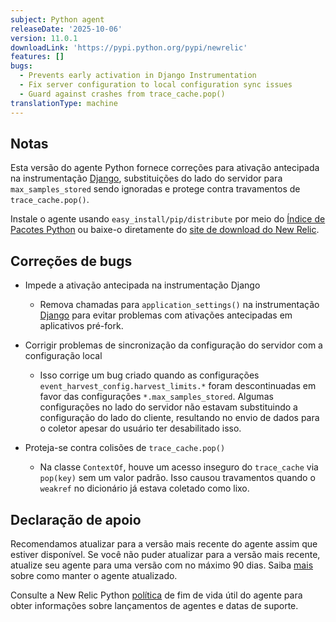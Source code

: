 ```yaml
---
subject: Python agent
releaseDate: '2025-10-06'
version: 11.0.1
downloadLink: 'https://pypi.python.org/pypi/newrelic'
features: []
bugs:
  - Prevents early activation in Django Instrumentation
  - Fix server configuration to local configuration sync issues
  - Guard against crashes from trace_cache.pop()
translationType: machine
---
```


## Notas

Esta versão do agente Python fornece correções para ativação antecipada na instrumentação [Django](https://pypi.org/project/Django/), substituições do lado do servidor para `max_samples_stored` sendo ignoradas e protege contra travamentos de `trace_cache.pop()`.

Instale o agente usando `easy_install/pip/distribute` por meio do [Índice de Pacotes Python](https://pypi.python.org/pypi/newrelic) ou baixe-o diretamente do [site de download do New Relic](https://download.newrelic.com/python_agent/release).

## Correções de bugs

* Impede a ativação antecipada na instrumentação Django

  * Remova chamadas para `application_settings()` na instrumentação [Django](https://pypi.org/project/Django/) para evitar problemas com ativações antecipadas em aplicativos pré-fork.

* Corrigir problemas de sincronização da configuração do servidor com a configuração local

  * Isso corrige um bug criado quando as configurações `event_harvest_config.harvest_limits.*` foram descontinuadas em favor das configurações `*.max_samples_stored`. Algumas configurações no lado do servidor não estavam substituindo a configuração do lado do cliente, resultando no envio de dados para o coletor apesar do usuário ter desabilitado isso.

* Proteja-se contra colisões de `trace_cache.pop()`

  * Na classe `ContextOf`, houve um acesso inseguro do `trace_cache` via `pop(key)` sem um valor padrão. Isso causou travamentos quando o `weakref` no dicionário já estava coletado como lixo.

## Declaração de apoio

Recomendamos atualizar para a versão mais recente do agente assim que estiver disponível. Se você não puder atualizar para a versão mais recente, atualize seu agente para uma versão com no máximo 90 dias. Saiba [mais](/docs/new-relic-solutions/new-relic-one/install-configure/update-new-relic-agent/) sobre como manter o agente atualizado.

Consulte a New Relic Python [política](/docs/apm/agents/python-agent/getting-started/python-agent-eol-policy/) de fim de vida útil do agente para obter informações sobre lançamentos de agentes e datas de suporte.